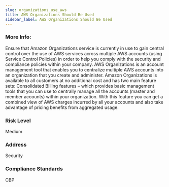 ```yaml
---
slug: organizations_use_aws
title: AWS Organizations Should Be Used
sidebar_label: AWS Organizations Should Be Used
---
```


### More Info:

Ensure that Amazon Organizations service is currently in use to gain central control over the use of AWS services across multiple AWS accounts (using Service Control Policies) in order to help you comply with the security and compliance policies within your company. AWS Organizations is an account management tool that enables you to centralize multiple AWS accounts into an organization that you create and administer. Amazon Organizations is available to all customers at no additional cost and has two main feature sets: Consolidated Billing features – which provides basic management tools that you can use to centrally manage all the accounts (master and member accounts) within your organization. With this feature you can get a combined view of AWS charges incurred by all your accounts and also take advantage of pricing benefits from aggregated usage.

### Risk Level

Medium

### Address

Security

### Compliance Standards

CBP

